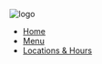 ![logo](https://api.doc2.site/v1/images/49d2b371-dbbc-4d6f-f387-6329ac36b300.default.webp)

* [Home](/)
* [Menu](/menu)
* [Locations & Hours](/location-hours)
